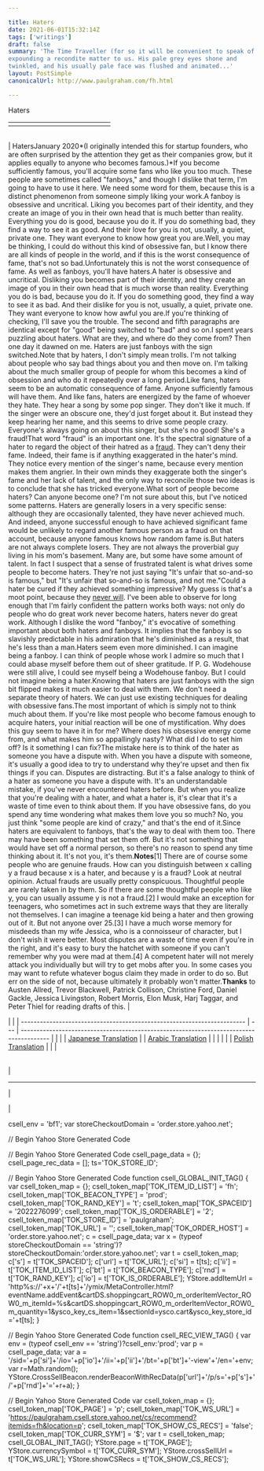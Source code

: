 ```yaml
---

title: Haters
date: 2021-06-01T15:32:14Z
tags: ['writings']
draft: false
summary: 'The Time Traveller (for so it will be convenient to speak of him) was
expounding a recondite matter to us. His pale grey eyes shone and
twinkled, and his usually pale face was flushed and animated...'
layout: PostSimple
canonicalUrl: http://www.paulgraham.com/fh.html

---
```


 <!-- 
 (new Image).src="https://store.yahoo.net/cgi-bin/refsd?e=http://www.paulgraham.com/fh.html&h=www.paulgraham.com&v=1.0&dr=" + escape(document.referrer); 
 -->

Haters

|     |     |     |     |     |     |     |     |     |     |     |     |     |
| --- | --- | --- | --- | --- | --- | --- | --- | --- | --- | --- | --- | --- |
|     |     |

|     |
| --- |

| HatersJanuary 2020*(I originally intended this for startup founders, who are often
surprised by the attention they get as their companies grow, but
it applies equally to anyone who becomes famous.)*If you become sufficiently famous, you'll acquire some fans who
like you too much. These people are sometimes called "fanboys," and
though I dislike that term, I'm going to have to use it here. We
need some word for them, because this is a distinct phenomenon from
someone simply liking your work.A fanboy is obsessive and uncritical. Liking you becomes part of
their identity, and they create an image of you in their own head
that is much better than reality. Everything you do is good, because
you do it. If you do something bad, they find a way to see it as
good. And their love for you is not, usually, a quiet, private one.
They want everyone to know how great you are.Well, you may be thinking, I could do without this kind of obsessive
fan, but I know there are all kinds of people in the world, and if
this is the worst consequence of fame, that's not so bad.Unfortunately this is not the worst consequence of fame. As well
as fanboys, you'll have haters.A hater is obsessive and uncritical. Disliking you becomes part of
their identity, and they create an image of you in their own head
that is much worse than reality. Everything you do is bad, because
you do it. If you do something good, they find a way to see it as
bad. And their dislike for you is not, usually, a quiet, private
one. They want everyone to know how awful you are.If you're thinking of checking, I'll save you the trouble. The
second and fifth paragraphs are identical except for "good" being
switched to "bad" and so on.I spent years puzzling about haters. What are they, and where do
they come from? Then one day it dawned on me. Haters are just fanboys
with the sign switched.Note that by haters, I don't simply mean trolls. I'm not talking about
people who say bad things about you and then move on. I'm talking
about the much smaller group of people for whom this becomes a
kind of obsession and who do it repeatedly over a long period.Like fans, haters seem to be an automatic consequence of fame.
Anyone sufficiently famous will have them. And like fans, haters
are energized by the fame of whoever they hate. They hear a song
by some pop singer. They don't like it much. If the singer were an
obscure one, they'd just forget about it. But instead they keep
hearing her name, and this seems to drive some people crazy.
Everyone's always going on about this singer, but she's no good!
She's a fraud!That word "fraud" is an important one. It's the spectral signature
of a hater to regard the object of their hatred as a
[fraud](https://twitter.com/search?q=Musk%20fraud&src=typed_query&f=live). They
can't deny their fame. Indeed, their fame is if anything exaggerated
in the hater's mind. They notice every mention of the singer's name,
because every mention makes them angrier. In their own minds they
exaggerate both the singer's fame and her lack of talent, and the
only way to reconcile those two ideas is to conclude that she has
tricked everyone.What sort of people become haters? Can anyone become one? I'm not
sure about this, but I've noticed some patterns. Haters are generally
losers in a very specific sense: although they are occasionally
talented, they have never achieved much. And indeed, anyone
successful enough to have achieved significant fame would be unlikely
to regard another famous person as a fraud on that account, because
anyone famous knows how random fame is.But haters are not always complete losers. They are not always the
proverbial guy living in his mom's basement. Many are, but some
have some amount of talent. In fact I suspect that a sense of
frustrated talent is what drives some people to become haters.
They're not just saying "It's unfair that so-and-so is famous," but
"It's unfair that so-and-so is famous, and not me."Could a hater be cured if they achieved something impressive? My
guess is that's a moot point, because they
[never will](mean.html). I've been
able to observe for long enough that I'm fairly confident the pattern
works both ways: not only do people who do great work never become
haters, haters never do great work. Although I dislike the word
"fanboy," it's evocative of something important about both haters
and fanboys. It implies that the fanboy is so slavishly predictable in his admiration
that he's diminished as a result, that he's less than a man.Haters seem even more diminished. I can imagine being a fanboy.
I can think of people whose work I admire so much that I could abase
myself before them out of sheer gratitude. If P. G. Wodehouse were
still alive, I could see myself being a Wodehouse fanboy. But I
could not imagine being a hater.Knowing that haters are just fanboys with the sign bit flipped makes
it much easier to deal with them. We don't need a separate theory
of haters. We can just use existing techniques for dealing with
obsessive fans.The most important of which is simply not to think much about them.
If you're like most people who become famous enough to acquire
haters, your initial reaction will be one of mystification. Why
does this guy seem to have it in for me? Where does his obsessive
energy come from, and what makes him so appallingly nasty? What did
I do to set him off? Is it something I can fix?The mistake here is to think of the hater as someone you have a
dispute with. When you have a dispute with someone, it's usually a
good idea to try to understand why they're upset and then fix things
if you can. Disputes are distracting. But it's a false analogy to
think of a hater as someone you have a dispute with. It's an
understandable mistake, if you've never encountered haters before.
But when you realize that you're dealing with a hater, and what a
hater is, it's clear that it's a waste of time even to think about
them. If you have obsessive fans, do you spend any time wondering
what makes them love you so much? No, you just think "some
people are kind of crazy," and that's the end of it.Since haters are equivalent to fanboys, that's the way to deal with
them too. There may have been something that set them off. But it's
not something that would have set off a normal person, so there's
no reason to spend any time thinking about it. It's not you, it's
them.**Notes**[1] There are of course some people who are genuine frauds. How can
you distinguish between x calling y a fraud because x is a hater,
and because y is a fraud? Look at neutral opinion. Actual frauds
are usually pretty conspicuous. Thoughtful people are rarely taken
in by them. So if there are some thoughtful people who like y, you
can usually assume y is not a fraud.[2] I would make an exception for teenagers, who sometimes act in
such extreme ways that they are literally not themselves. I can
imagine a teenage kid being a hater and then growing out of it. But
not anyone over 25.[3] I have a much worse memory for misdeeds than my wife Jessica,
who is a connoisseur of character, but I don't wish it were better.
Most disputes are a waste of time even if you're in the right, and
it's easy to bury the hatchet with someone if you can't remember
why you were mad at them.[4] A competent hater will not merely attack you individually but
will try to get mobs after you. In some cases you may want to refute
whatever bogus claim they made in order to do so. But err on the
side of not, because ultimately it probably won't matter.**Thanks** to Austen Allred, Trevor Blackwell, Patrick Collison,
Christine Ford, Daniel Gackle, Jessica Livingston, Robert Morris,
Elon Musk, Harj Taggar, and Peter Thiel for reading drafts of this. |

|                                                                         |
| ----------------------------------------------------------------------- | --- | --------------------------------------------------------------------------------------- |
|                                                                         |
| [Japanese Translation](https://note.com/tokyojack/n/n5c47575488b6)      |     | [Arabic Translation](https://tldrarabiccontents.blogspot.com/2020/01/blog-post_22.html) |
|                                                                         |
|                                                                         |
| [Polish Translation](https://stronglyagainst.com/pgraham-fanboy-hater/) |
|                                                                         |

|     |
| --- |

|

---

|

|

csell_env = 'bf1';
var storeCheckoutDomain = 'order.store.yahoo.net';

// Begin Yahoo Store Generated Code

// Begin Yahoo Store Generated Code
csell_page_data = {}; csell_page_rec_data = []; ts='TOK_STORE_ID';

// Begin Yahoo Store Generated Code
function csell_GLOBAL_INIT_TAG() { var csell_token_map = {}; csell_token_map['TOK\_ITEM\_ID\_LIST'] = 'fh'; csell_token_map['TOK\_BEACON\_TYPE'] = 'prod'; csell_token_map['TOK\_RAND\_KEY'] = 't'; csell_token_map['TOK\_SPACEID'] = '2022276099'; csell_token_map['TOK\_IS\_ORDERABLE'] = '2'; csell_token_map['TOK\_STORE\_ID'] = 'paulgraham'; csell_token_map['TOK\_URL'] = ''; csell_token_map['TOK\_ORDER\_HOST'] = 'order.store.yahoo.net'; c = csell_page_data; var x = (typeof storeCheckoutDomain == 'string')?storeCheckoutDomain:'order.store.yahoo.net'; var t = csell_token_map; c['s'] = t['TOK\_SPACEID']; c['url'] = t['TOK\_URL']; c['si'] = t[ts]; c['ii'] = t['TOK\_ITEM\_ID\_LIST']; c['bt'] = t['TOK\_BEACON\_TYPE']; c['rnd'] = t['TOK\_RAND\_KEY']; c['io'] = t['TOK\_IS\_ORDERABLE']; YStore.addItemUrl = 'http%s://'+x+'/'+t[ts]+'/ymix/MetaController.html?eventName.addEvent&cartDS.shoppingcart_ROW0_m_orderItemVector_ROW0_m_itemId=%s&cartDS.shoppingcart_ROW0_m_orderItemVector_ROW0_m_quantity=1&ysco_key_cs_item=1&sectionId=ysco.cart&ysco_key_store_id='+t[ts]; }

// Begin Yahoo Store Generated Code
function csell_REC_VIEW_TAG() { var env = (typeof csell_env == 'string')?csell_env:'prod'; var p = csell_page_data; var a = '/sid='+p['si']+'/io='+p['io']+'/ii='+p['ii']+'/bt='+p['bt']+'-view'+'/en='+env; var r=Math.random(); YStore.CrossSellBeacon.renderBeaconWithRecData(p['url']+'/p/s='+p['s']+'/'+p['rnd']+'='+r+a); }

// Begin Yahoo Store Generated Code
var csell_token_map = {}; csell_token_map['TOK\_PAGE'] = 'p'; csell_token_map['TOK\_WS\_URL'] = 'https://paulgraham.csell.store.yahoo.net/cs/recommend?itemids=fh&location=p'; csell_token_map['TOK\_SHOW\_CS\_RECS'] = 'false'; csell_token_map['TOK\_CURR\_SYM'] = '$'; var t = csell_token_map; csell_GLOBAL_INIT_TAG(); YStore.page = t['TOK\_PAGE']; YStore.currencySymbol = t['TOK\_CURR\_SYM']; YStore.crossSellUrl = t['TOK\_WS\_URL']; YStore.showCSRecs = t['TOK\_SHOW\_CS\_RECS'];
